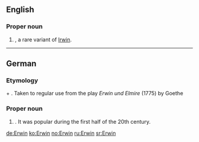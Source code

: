 ==English==

===Proper noun===
{{en-proper noun}}

# {{given name|male}}, a rare variant of [[Irwin]].

----

==German==

===Etymology===
{{etyl|goh|de}} {{term|heri||army|lang=goh}} + {{term|wini||friend|lang=goh}}. Taken to regular use from the play ''Erwin und Elmire'' (1775) by Goethe

===Proper noun===
{{infl|de|proper noun}}

# {{given name|male|lang=de}} . It was popular during the first half of the 20th century.

[[de:Erwin]]
[[ko:Erwin]]
[[no:Erwin]]
[[ru:Erwin]]
[[sr:Erwin]]